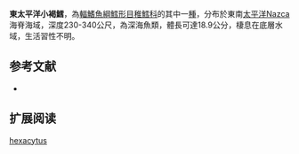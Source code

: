 {{Speciesbox
| name = 東太平洋小褐鱈
| image = 
| image_width = 250px
| status = NE
| status_system = iucn3.1
| trend = unknow
| genus = Physiculus
| species = hexacytus
| authority = [[Parin|Parin]], 1984
| synonyms = 
}}
'''東太平洋小褐鱈'''，為[[輻鰭魚綱|輻鰭魚綱]][[鱈形目|鱈形目]][[稚鱈科|稚鱈科]]的其中一[[種|種]]，分布於東南[[太平洋|太平洋]]Nazca海脊海域，深度230-340公尺，為深海魚類，體長可達18.9公分，棲息在底層水域，生活習性不明。

==参考文献==
*{{FishBase_species|genus=Physiculus|species=hexacytus|year=2016|month=1}}

== 扩展阅读 ==
{{refbegin}}
{{wikispecies-inline|Physiculus hexacytus|東太平洋小褐鱈}}
{{refend}}
{{Taxonbar|from=Q2314676}}

[[Category:小褐鱈屬|hexacytus]]


{{鱈形目小作品}}